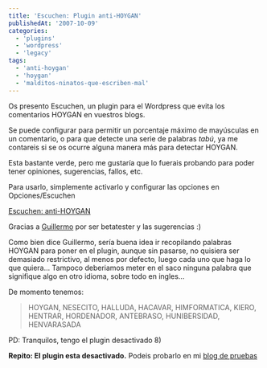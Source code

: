 ```yaml
---
title: 'Escuchen: Plugin anti-HOYGAN'
publishedAt: '2007-10-09'
categories:
  - 'plugins'
  - 'wordpress'
  - 'legacy'
tags:
  - 'anti-hoygan'
  - 'hoygan'
  - 'malditos-ninatos-que-escriben-mal'
---
```


Os presento Escuchen, un plugin para el Wordpress que evita los comentarios HOYGAN en vuestros blogs.

Se puede configurar para permitir un porcentaje máximo de mayúsculas en un comentario, o para que detecte una serie de palabras _tabú_, ya me contareis si se os ocurre alguna manera más para detectar HOYGAN.

Esta bastante verde, pero me gustaría que lo fuerais probando para poder tener opiniones, sugerencias, fallos, etc.

Para usarlo, simplemente activarlo y configurar las opciones en Opciones/Escuchen

[Escuchen: anti-HOYGAN](http://code.jinlabs.com/files/escuchen.rar)

Gracias a [Guillermo](http://www.hachemuda.com/) por ser betatester y las sugerencias :)

Como bien dice Guillermo, sería buena idea ir recopilando palabras HOYGAN para poner en el plugin, aunque sin pasarse, no quisiera ser demasiado restrictivo, al menos por defecto, luego cada uno que haga lo que quiera... Tampoco deberiamos meter en el saco ninguna palabra que signifique algo en otro idioma, sobre todo en ingles...

De momento tenemos:

> HOYGAN, NESECITO, HALLUDA, HACAVAR, HIMFORMATICA, KIERO, HENTRAR, HORDENADOR, ANTEBRASO, HUNIBERSIDAD, HENVARASADA

PD: Tranquilos, tengo el plugin desactivado 8)

**Repito: El plugin esta desactivado.** Podeis probarlo en mi [blog de pruebas](http://demo.jinlabs.com)
